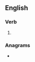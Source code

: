 {{also|dénaturés|dénatures}}
==English==

===Verb===
{{head|en|verb form}}

# {{en-third-person singular of|denature}}

===Anagrams===
* {{anagrams|en|sauntered|undereats|underseat}}